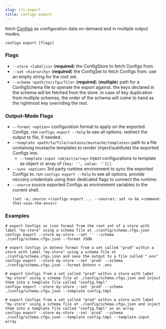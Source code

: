 ```yaml
---
slug: cli-export
title: configu export
---
```


fetch [Configs](/docs/terminology) as configuration data on-demand and in multiple output modes.

```shell
configu export [flags]
```

### Flags

- `--store <label|cs>` (**required**) the ConfigStore to fetch Configs from.
- `--set <hierarchy>` (**required**) the ConfigSet to fetch Configs from. use an empty string for the root set.
- `--schema <path/to/cfgu/file>` (**required**) (**multiple**) path for a ConfigSchema file to operate the export against. the keys declared in the schema will be fetched from the store. in case of key duplication from mutliple schemas, the order of the schema will come to hand as the rightmost key overriding the rest.

### Output-Mode Flags

- `--format <option>` configuration format to apply on the exported Configs. run `configu export --help` to see all options. redirect the output to file, if needed.
- `--template <path/to/file/contains/mustache/templates>` path to a file containnig mustache templates to render (inject/subtitute) the exported Configs into.
  - `--template-input <object|array>` inject configurations to template as object or array of `{key: '', value: ''}[]`.
- `--sync <option>` 3rd party runtime environment to sync the exported Configs to. run `configu export --help` to see all options. provide neccery credentials using their dedicated flags to connect the runtime.
- `--source` source exported Configs as environment variables to the current shell.
  ```shell
  (set -a; source <(configu export ... --source); set +a && <command-that-uses-the-envs>)
  ```

### Examples

```shell
# export Configs in json format from the root set of a store with label "my-store" using a schema file at ./config/schema.cfgu.json
configu export --store my-store --set '' --schema ./config/schema.cfgu.json --format JSON

# export Configs in dotenv format from a set called "prod" within a store with label "my-store" using a schema file at ./config/schema.cfgu.json and save the output to a file called ".env"
configu export --store my-store --set 'prod' --schema ./config/schema.cfgu.json --format Dotenv > .env

# export Configs from a set called "prod" within a store with label "my-store" using a schema file at ./config/schema.cfgu.json and inject them into a template file called "config.tmpl"
configu export --store my-store --set 'prod' --schema ./config/schema.cfgu.json --template config.tmpl

# export Configs from a set called "prod" within a store with label "my-store" using a schema file at ./config/schema.cfgu.json and inject them into a template file called "config.tmpl" as an array
configu export --store my-store --set 'prod' --schema ./config/schema.cfgu.json --template config.tmpl --template-input array
```
